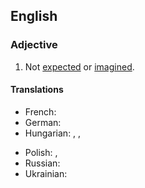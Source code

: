 ==English==

===Adjective===
{{en-adj}}

# Not [[expected]] or [[imagined]].

====Translations====
{{trans-top-also|not expected or imagined|unexpected}}
* French: {{t+|fr|inespéré}}
* German: {{t+|de|unverhofft}}
* Hungarian: {{t|hu|[[nem]] [[remélt]]}}, {{t|hu|[[nem]] [[várt]]}}, {{t+|hu|váratlan}}
{{trans-mid}}
* Polish: {{t+|pl|niespodziewany}}, {{t+|pl|nieoczekiwany}}
* Russian: {{t+|ru|неожи́данный}}
* Ukrainian: {{t|uk|несподі́ваний}}
{{trans-bottom}}